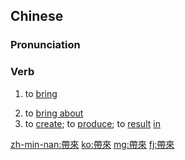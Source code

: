 ==Chinese==
{{zh-forms|s=带来}}

===Pronunciation===
{{zh-pron
|m=dàilái
|c=daai3 loi4
|cat=v
}}

===Verb===
{{zh-verb}}

# to [[bring]]
#: {{zh-x|為{wèi} 別人 帶來 麻煩{fan}|''to '''bring''' trouble to others''}}
# to [[bring about]]
# to [[create]]; to [[produce]]; to [[result]] [[in]]

[[zh-min-nan:帶來]]
[[ko:帶來]]
[[mg:帶來]]
[[fj:帶來]]